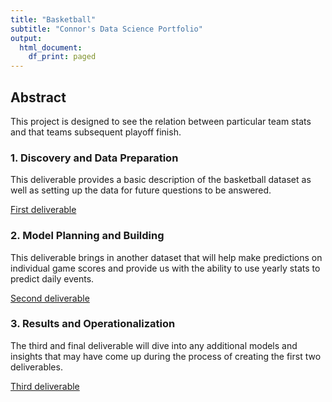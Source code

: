 ```yaml
---
title: "Basketball" 
subtitle: "Connor's Data Science Portfolio"
output:
  html_document:
    df_print: paged
---
```


## Abstract

This project is designed to see the relation between particular team stats and that teams subsequent playoff finish.

### 1. Discovery and Data Preparation

This deliverable provides a basic description of the basketball dataset as well as setting up the data for future questions to be answered.

[First deliverable](deliverable1.html)

### 2. Model Planning and Building

This deliverable brings in another dataset that will help make predictions on individual game scores and provide us with the ability to use yearly stats to predict daily events.  

[Second deliverable](deliverable2.html)

### 3. Results and Operationalization

The third and final deliverable will dive into any additional models and insights that may have come up during the process of creating the first two deliverables.

[Third deliverable](deliverable3.nb.html)
